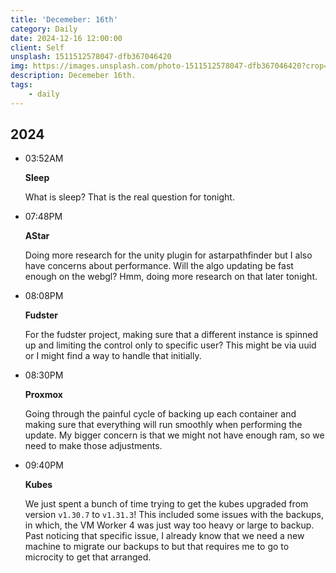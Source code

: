 ```yaml
---
title: 'Decemeber: 16th'
category: Daily
date: 2024-12-16 12:00:00
client: Self
unsplash: 1511512578047-dfb367046420
img: https://images.unsplash.com/photo-1511512578047-dfb367046420?crop=entropy&cs=srgb&fm=jpg&ixid=MnwzNjM5Nzd8MHwxfHJhbmRvbXx8fHx8fHx8fDE2ODE3NDg2ODY&ixlib=rb-4.0.3&q=85
description: Decemeber 16th.
tags:
    - daily
---
```



## 2024

-   03:52AM

    **Sleep**

    What is sleep? That is the real question for tonight.

-   07:48PM

    **AStar**

    Doing more research for the unity plugin for astarpathfinder but I also have concerns about performance.
    Will the algo updating be fast enough on the webgl? Hmm, doing more research on that later tonight.

-   08:08PM

    **Fudster**

    For the fudster project, making sure that a different instance is spinned up and limiting the control only to specific user?
    This might be via uuid or I might find a way to handle that initially.

-   08:30PM

    **Proxmox**

    Going through the painful cycle of backing up each container and making sure that everything will run smoothly when performing the update.
    My bigger concern is that we might not have enough ram, so we need to make those adjustments.

-   09:40PM

    **Kubes**

    We just spent a bunch of time trying to get the kubes upgraded from version `v1.30.7` to `v1.31.3`!
    This included some issues with the backups, in which, the VM Worker 4 was just way too heavy or large to backup. 
    Past noticing that specific issue, I already know that we need a new machine to migrate our backups to but that requires me to go to microcity to get that arranged.